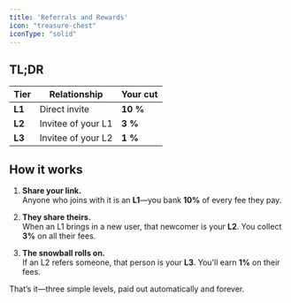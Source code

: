 ```yaml
---
title: 'Referrals and Rewards'
icon: "treasure-chest"
iconType: "solid"
---
```


## TL;DR

| Tier | Relationship | Your cut |
|------|--------------|---------|
| **L1** | Direct invite | **10 %** |
| **L2** | Invitee of your L1 | **3 %** |
| **L3** | Invitee of your L2 | **1 %** |

## How it works

1. **Share your link.**  
   Anyone who joins with it is an **L1**—you bank **10%** of every fee they pay.

2. **They share theirs.**  
   When an L1 brings in a new user, that newcomer is your **L2**. You collect **3%** on all their fees.

3. **The snowball rolls on.**  
   If an L2 refers someone, that person is your **L3**. You'll earn **1%** on their fees.

That’s it—three simple levels, paid out automatically and forever.